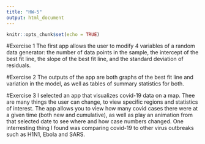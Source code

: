 ```yaml
---
title: "HW-5"
output: html_document
---
```


```r
knitr::opts_chunk$set(echo = TRUE)
```

#Exercise 1 
The first app allows the user to modify 4 variables of a random data generator: the number of data points in the sample, the intercept of the best fit line, the slope of the best fit line, and the standard deviation of residuals. 

#Exercise 2
The outputs of the app are both graphs of the best fit line and variation in the model, as well as tables of summary statistics for both.

#Exercise 3
I selected an app that visualizes covid-19 data on a map. Thee are many things the user can change, to view specific regions and statistics of interest. The app allows you to view how many covid cases there were at a given time (both new and cumulative), as well as play an animation from that selected date to see where and how case numbers changed. One interresting thing I found was comparing covid-19 to other virus outbreaks such as H1N1, Ebola and SARS.